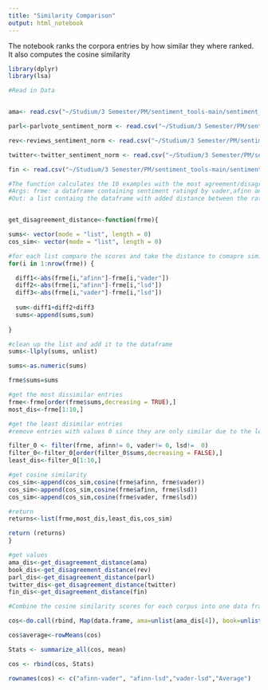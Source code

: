 ---
title: "Similarity Comparison"
output: html_notebook
---

The notebook ranks the corpora entries by how similar they where ranked. It also computes the cosine similarity
```{r}
library(dplyr)
library(lsa)
```


```{r}
#Read in Data 


ama<- read.csv("~/Studium/3 Semester/PM/sentiment_tools-main/sentiment_tools-main/implementation/datasets/sentiment_data/amazon_sentiment_norm1.csv")

parl<-parlvote_sentiment_norm <- read.csv("~/Studium/3 Semester/PM/sentiment_tools-main/sentiment_tools-main/implementation/datasets/sentiment_data/parlvote_sentiment_norm1.csv")

rev<-reviews_sentiment_norm <- read.csv("~/Studium/3 Semester/PM/sentiment_tools-main/sentiment_tools-main/implementation/datasets/sentiment_data/reviews_sentiment_norm_norm1.csv")

twitter<-twitter_sentiment_norm <- read.csv("~/Studium/3 Semester/PM/sentiment_tools-main/sentiment_tools-main/implementation/datasets/sentiment_data/twitter_sentiment_norm1.csv")

fin <- read.csv("~/Studium/3 Semester/PM/sentiment_tools-main/sentiment_tools-main/implementation/datasets/sentiment_scores/finance_sent_norm1.csv")

```

```{r}
#The function calculates the 10 examples with the most agreement/disagreement in rating. Additionally the cosine similarity between the lexica is given
#Args: frme: a dataframe containing sentiment ratingd by vader,afinn and lsd for one corpus
#Out: a list containg the dataframe with added distance between the ratings, a list containg the 10 most agreeing/disagreeing examples, the cosine similarity between the lexica. 


get_disagreement_distance<-function(frme){

sums<- vector(mode = "list", length = 0)
cos_sim<- vector(mode = "list", length = 0)

#for each list compare the scores and take the distance to comapre similarity
for(i in 1:nrow(frme)) {  

  diff1<-abs(frme[i,"afinn"]-frme[i,"vader"])
  diff2<-abs(frme[i,"afinn"]-frme[i,"lsd"])
  diff3<-abs(frme[i,"vader"]-frme[i,"lsd"])
  
  sum<-diff1+diff2+diff3
  sums<-append(sums,sum)
  
}

#clean up the list and add it to the dataframe
sums<-llply(sums, unlist)

sums<-as.numeric(sums)

frme$sums=sums

#get the most dissimilar entries
frme<-frme[order(frme$sums,decreasing = TRUE),]
most_dis<-frme[1:10,]

#get the least disimilar entries 
#remove entries with values 0 since they are only similar due to the lexica not being able to rank the text

filter_0 <- filter(frme, afinn!= 0, vader!= 0, lsd!=  0)
filter_0<-filter_0[order(filter_0$sums,decreasing = FALSE),]
least_dis<-filter_0[1:10,]

#get cosine similarity
cos_sim<-append(cos_sim,cosine(frme$afinn, frme$vader))
cos_sim<-append(cos_sim,cosine(frme$afinn, frme$lsd))
cos_sim<-append(cos_sim,cosine(frme$vader, frme$lsd))

#return
returns<-list(frme,most_dis,least_dis,cos_sim)

return (returns)
}

```

```{r}
#get values
ama_dis<-get_disagreement_distance(ama)
book_dis<-get_disagreement_distance(rev)
parl_dis<-get_disagreement_distance(parl)
twitter_dis<-get_disagreement_distance(twitter)
fin_dis<-get_disagreement_distance(fin)
```

```{r}
#Combine the cosine similarity scores for each corpus into one data frame and calculate the average

cos<-do.call(rbind, Map(data.frame, ama=unlist(ama_dis[4]), book=unlist(book_dis[4]),fin=unlist(fin_dis[4]),parl=unlist(parl_dis[4]),twitter=unlist(twitter_dis[4])))

cos$average<-rowMeans(cos)

Stats <- summarize_all(cos, mean)

cos <- rbind(cos, Stats)

rownames(cos) <- c("afinn-vader", "afinn-lsd","vader-lsd","Average")
```
